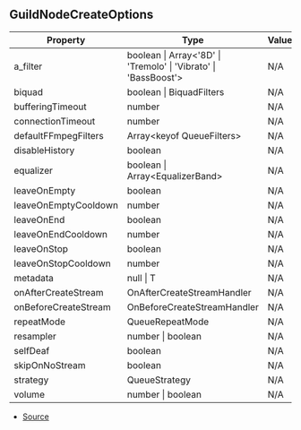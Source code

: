 ## GuildNodeCreateOptions


| Property | Type | Value | Description |
| ----------- | ----------- | ----------- | ----------- |
| a_filter | boolean \| Array\<'8D' \| 'Tremolo' \| 'Vibrato' \| 'BassBoost'> | N/A | - |
| biquad | boolean \| BiquadFilters | N/A | - |
| bufferingTimeout | number | N/A | - |
| connectionTimeout | number | N/A | - |
| defaultFFmpegFilters | Array\<keyof QueueFilters> | N/A | - |
| disableHistory | boolean | N/A | - |
| equalizer | boolean \| Array\<EqualizerBand> | N/A | - |
| leaveOnEmpty | boolean | N/A | - |
| leaveOnEmptyCooldown | number | N/A | - |
| leaveOnEnd | boolean | N/A | - |
| leaveOnEndCooldown | number | N/A | - |
| leaveOnStop | boolean | N/A | - |
| leaveOnStopCooldown | number | N/A | - |
| metadata | null \| T | N/A | - |
| onAfterCreateStream | OnAfterCreateStreamHandler | N/A | - |
| onBeforeCreateStream | OnBeforeCreateStreamHandler | N/A | - |
| repeatMode | QueueRepeatMode | N/A | - |
| resampler | number \| boolean | N/A | - |
| selfDeaf | boolean | N/A | - |
| skipOnNoStream | boolean | N/A | - |
| strategy | QueueStrategy | N/A | - |
| volume | number \| boolean | N/A | - |


- [Source](https://github.com/Androz2091/discord-player/blob/99052a9/packages/discord-player/src/Structures/GuildNodeManager.ts#L8)
